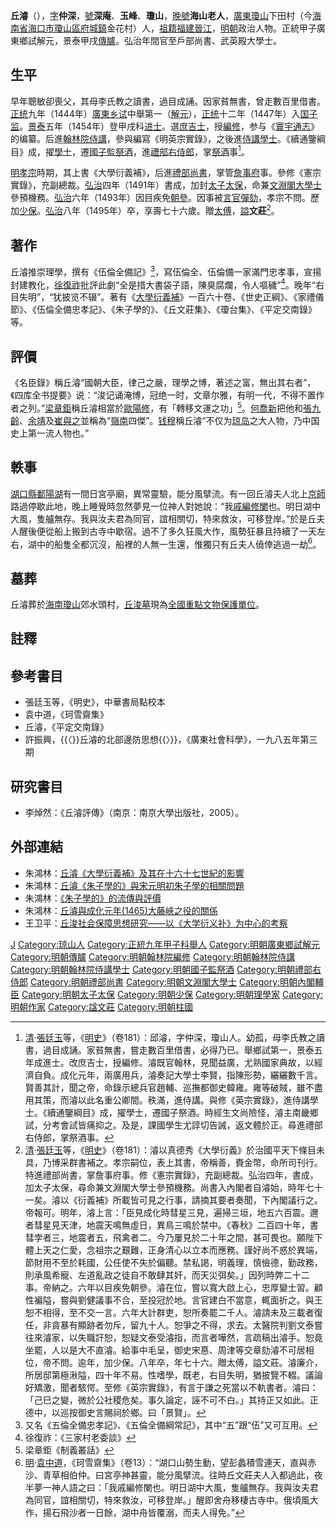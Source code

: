 {{明清人物信息框
| 姓名 = 丘濬
| 原名 = 
| 圖片名稱= Qiu Jun.jpg
| 圖片大小 = 200px
| 圖片說明 = 丘文莊公遺像
| 最高職務 = 光禄大夫柱國少保兼太子太保戶部尚書武英殿大學士
| 國家 = 大明
| 爵位 = 
| 籍貫 = [[廣東承宣佈政使司|廣東]][[瓊州府|瓊州府]][[瓊山縣|瓊山縣]]
| 族裔 = 漢族
| 旗籍 = 
| 字號 = 字仲深，號深庵、玉峰、瓊山，晚號海山老人
| 諡號 = 文莊
| 出生日期 = [[永乐_(明朝)|永樂]]十九年（1421年）
| 出生地點 = [[廣東承宣佈政使司|廣東]][[瓊山縣|瓊山縣]]
| 逝世日期 = [[弘治_(明朝)|弘治]]八年（1495年）
| 逝世地點 = [[北京城|京師]]
| 墓葬 = 海南瓊山郊水頭村丘濬墓
| 配偶 = 
| 親屬 = 
| 出身 = 
*正統九年甲子科廣東鄉試第一名舉人
*景泰五年甲戌科進士出身
| 經歷 = 
| 著作 = *著有《[[大學衍義補|大學衍義補]]》一百六十卷、《世史正綱》、《家禮儀節》、《伍倫全備忠孝記》、《朱子學的》、《丘文莊集》、《瓊台集》、《平定交南錄》等
}}

'''丘濬'''（{{bd|1421年||1495年|catIdx=Q丘}}），[[表字|字]]'''仲深'''，[[號|號]]'''深庵'''、'''玉峰'''、'''瓊山'''，[[晚號|晚號]]'''海山老人'''，[[廣東承宣佈政使司|廣東]][[瓊山縣|瓊山]]下田村（今[[海南省|海南省]][[海口市|海口市]][[瓊山區|瓊山區]][[府城鎮|府城鎮]]金花村）人，[[祖籍|祖籍]][[福建承宣佈政使司|福建]][[晉江縣|晉江]]，[[明朝|明朝]]政治人物。正統甲子廣東鄉試解元，景泰甲戌[[傳臚|傳臚]]。弘治年間官至戶部尚書、武英殿大學士。

==生平==
早年聰敏卻喪父，其母李氏教之讀書，過目成誦。因家貧無書，曾走數百里借書。[[正統_(年號)|正统]]九年（1444年）[[廣東承宣佈政使司|廣東]][[乡试|乡试]]中舉第一（[[解元|解元]]），[[正統_(年號)|正统]]十二年（1447年）入[[国子监|国子监]]。[[景泰_(明朝)|景泰]]五年（1454年）登甲戌科[[进士|进士]]。選[[庶吉士|庶吉士]]，授[[編修|編修]]，参与《[[寰宇通志|寰宇通志]]》的编纂。后進[[翰林院侍講|翰林院侍講]]，參與編寫《明英宗實錄》，之後進[[侍講學士|侍講學士]]。《續通鑒綱目》成，擢[[學士|學士]]，遷[[國子監祭酒|國子監祭酒]]，進[[禮部右侍郎|禮部右侍郎]]，掌[[祭酒|祭酒]]事<ref>[[清|清]]·[[張廷玉|張廷玉]]等，《[[明史|明史]]》（卷181）：邱濬，字仲深，瓊山人。幼孤，母李氏教之讀書，過目成誦。家貧無書，嘗走數百里借書，必得乃已。舉鄉試第一，景泰五年成進士。改庶吉士，授編修。濬既官翰林，見聞益廣，尤熟國家典故，以經濟自負。成化元年，兩廣用兵，濬奏記大學士李賢，指陳形勢，纚纚數千言。賢善其計，聞之帝，命錄示總兵官趙輔、巡撫都御史韓雍。雍等破賊，雖不盡用其策，而濬以此名重公卿間。秩滿，進侍講。與修《英宗實錄》，進侍講學士。《續通鑒綱目》成，擢學士，遷國子祭酒。時經生文尚險怪，濬主南畿鄉試，分考會試皆痛抑之。及是，課國學生尤諄切告誡，返文體於正。尋進禮部右侍郎，掌祭酒事。</ref>。

[[明孝宗|明孝宗]]時期，其上書《大學衍義補》，后進[[禮部尚書|禮部尚書]]，掌管[[詹事府|詹事府]]事。參修《憲宗實錄》，充副總裁。[[弘治|弘治]]四年（1491年）書成，加封[[太子太保|太子太保]]，命兼[[文淵閣大學士|文淵閣大學士]]參預機務。[[弘治|弘治]]六年（1493年）因目疾免[[朝參|朝參]]。因事被[[言官|言官]][[彈劾|彈劾]]，孝宗不問。歷加[[少保|少保]]。[[弘治|弘治]]八年（1495年）卒，享壽七十六歲。贈[[太傅|太傅]]，[[謚|謚]]'''文莊'''<ref>[[清|清]]·[[張廷玉|張廷玉]]等，《[[明史|明史]]》（卷181）：濬以真德秀《大學衍義》於治國平天下條目未具，乃博采群書補之。孝宗嗣位，表上其書，帝稱善，賚金幣，命所司刊行。特進禮部尚書，掌詹事府事。修《憲宗實錄》，充副總裁。弘治四年，書成，加太子太保，尋命兼文淵閣大學士參預機務。尚書入內閣者自濬始，時年七十一矣。濬以《衍義補》所載皆可見之行事，請摘其要者奏聞，下內閣議行之。帝報可。明年，濬上言：「臣見成化時彗星三見，遍掃三垣，地五六百震。邇者彗星見天津，地震天鳴無虛日，異鳥三鳴於禁中。《春秋》二百四十年，書彗孛者三，地震者五，飛禽者二。今乃屢見於二十年之間，甚可畏也。願陛下體上天之仁愛，念祖宗之艱難，正身清心以立本而應務。謹好尚不惑於異端，節財用不至於耗國，公任使不失於偏聽。禁私謁，明義理，慎儉德，勤政務，則承風希寵、左道亂政之徒自不敢肆其奸，而天災弭矣。」因列時弊二十二事。帝納之。六年以目疾免朝參。濬在位，嘗以寬大啟上心，忠厚變士習。顧性褊隘，嘗與劉健議事不合，至投冠於地。言官建白不當意，輒面折之。與王恕不相得，至不交一言。六年大計群吏，恕所奏罷二千人。濬請未及三載者復任，非貪暴有顯跡者勿斥，留九十人。恕爭之不得，求去。太醫院判劉文泰嘗往來濬家，以失職訐恕，恕疑文泰受濬指，而言者嘩然，言疏稿出濬手。恕竟坐罷，人以是大不直濬。給事中毛呈，御史宋惪、周津等交章劾濬不可居相位，帝不問。逾年，加少保。八年卒，年七十六。贈太傅，謚文莊。濬廉介，所居邸第極湫隘，四十年不易。性嗜學，既老，右目失明，猶披覽不輟。議論好矯激，聞者駭愕。至修《英宗實錄》，有言于謙之死當以不軌書者。濬曰：「己巳之變，微於公社稷危矣。事久論定，誣不可不白。」其持正又如此。正德中，以巡按御史言賜祠於鄉。曰「景賢」。</ref>。

==著作==
丘濬推崇理學，撰有《伍倫全備記》<ref>又名《五倫全備忠孝記》、《五倫全備綱常記》，其中“五”跟“伍”又可互用。</ref>，寫伍倫全、伍倫備一家滿門忠孝事，宣揚封建教化，[[徐復祚|徐復祚]]批評此劇“全是措大書袋子語，陳臭腐爛，令人嘔穢”<ref>徐復祚：《三家村老委談》</ref>。晚年“右目失明”，“犹披览不辍”。著有《[[大學衍義補|大學衍義補]]》一百六十卷、《世史正綱》、《家禮儀節》、《伍倫全備忠孝記》、《朱子學的》、《丘文莊集》、《瓊台集》、《平定交南錄》等。

==評價==
《名臣錄》稱丘濬“國朝大臣，律己之嚴，理學之博，著述之富，無出其右者”，《四库全书提要》说：“浚记诵淹博，冠绝一时，文章尔雅，有明一代，不得不置作者之列。”[[梁章鉅|梁章鉅]]稱丘濬相當於[[歐陽修|歐陽修]]，有「轉移文運之功」<ref>梁章鉅《制義叢話》</ref>。[[何喬新|何喬新]]把他和[[張九齡|張九齡]]、[[余靖|余靖]]及[[崔與之|崔與之]]並稱為“[[嶺南|嶺南]]四傑”。[[钱穆|钱穆]]稱丘濬“不仅为[[琼岛|琼岛]]之大人物，乃中国史上第一流人物也。”

==軼事==
[[湖口縣|湖口縣]][[鄱陽湖|鄱陽湖]]有一間日宮亭廟，異常靈驗，能分風擘流。有一回丘濬夫人北上[[北京城|京師]]路過停歇此地，晚上睡覺時忽然夢見一位神人對她說：“我[[戚瀾|戚編修闌]]也。明日湖中大風，隻艫無存。我與汝夫君為同官，誼相關切，特來救汝，可移登岸。”於是丘夫人醒後便從船上搬到古寺中歇宿。過不了多久狂風大作，風勢狂暴且持續了一天左右，湖中的船隻全都沉沒，船裡的人無一生還，惟獨只有丘夫人僥倖逃過一劫<ref>[[明|明]]·[[袁中道|袁中道]]，《珂雪齋集》（卷13）：“湖口山勢生動，望彭蠡積雪連天，直與赤沙、青草相伯仲。曰宮亭神甚靈，能分風擘流。往時丘文莊夫人入都過此，夜半夢一神人語之曰：「我戚編修闌也。明日湖中大風，隻艫無存。我與汝夫君為同官，誼相關切，特來救汝，可移登岸。」醒即舍舟移棲古寺中。俄頃風大作，揚石飛沙者一日餘，湖中舟皆覆溺，而夫人得免。”</ref>。

==墓葬==
丘濬葬於[[海南|海南]][[瓊山|瓊山]]郊水頭村，[[丘浚故居及墓|丘浚墓]]現為[[全國重點文物保護單位|全國重點文物保護單位]]。

==註釋==
{{reflist}}

==參考書目==
*張廷玉等，《明史》，中華書局點校本
*袁中道，《珂雪齋集》
*丘濬，《平定交南錄》
*許振興，{{〈}}丘濬的北部邊防思想{{〉}}，《廣東社會科學》，一九八五年第三期

==研究書目==
*李焯然：《丘濬評傳》（南京：南京大學出版社，2005）。

== 外部連結 ==
*朱鴻林：[https://www.polyu.edu.hk/cc/images/Article/prof_chu_articles/49.pdf 丘濬《大學衍義補》及其在十六十七世紀的影響]{{Wayback|url=https://www.polyu.edu.hk/cc/images/Article/prof_chu_articles/49.pdf |date=20171107025206 }}
*朱鴻林：[https://www.polyu.edu.hk/cc/images/Article/prof_chu_articles/34.pdf 丘濬《朱子學的》與宋元明初朱子學的相關問題]{{Wayback|url=https://www.polyu.edu.hk/cc/images/Article/prof_chu_articles/34.pdf |date=20171107025721 }}
*朱鴻林：[https://www.polyu.edu.hk/cc/images/Article/prof_chu_articles/35.pdf 《朱子學的》的流傳與評價]{{Wayback|url=https://www.polyu.edu.hk/cc/images/Article/prof_chu_articles/35.pdf |date=20171107023819 }}
*朱鴻林：[http://www.cuhk.edu.hk/ics/journal/articles/v47p115.pdf 丘濬與成化元年(1465)大藤峽之役的關係]{{Wayback|url=http://www.cuhk.edu.hk/ics/journal/articles/v47p115.pdf |date=20140903112239 }}
*王卫平：[http://www.nssd.org/articles/article_read.aspx?id=42843660 丘浚社会保障思想研究——以《大学衍义补》为中心的考察]{{Wayback|url=http://www.nssd.org/articles/article_read.aspx?id=42843660 |date=20180304172539 }}

{{並稱|嶺南四傑|[[張九齡|張九齡]] - [[余靖|余靖]] - [[崔與之|崔與之]] - '''丘　濬'''}}
{{正統十年乙丑科會試副榜}}
{{正統十三年戊辰科會試副榜}}
{{景泰五年甲戌科殿試金榜}}
{{Authority control}}
{{DEFAULTSORT:Qiu丘}}
[[Category:丘姓|J]]
[[Category:琼山人|Category:琼山人]]
[[Category:正統九年甲子科舉人|Category:正統九年甲子科舉人]]
[[Category:明朝廣東鄉試解元|Category:明朝廣東鄉試解元]]
[[Category:明朝傳臚|Category:明朝傳臚]]
[[Category:明朝翰林院編修|Category:明朝翰林院編修]]
[[Category:明朝翰林院侍講|Category:明朝翰林院侍講]]
[[Category:明朝翰林院侍講學士|Category:明朝翰林院侍講學士]]
[[Category:明朝國子監祭酒|Category:明朝國子監祭酒]]
[[Category:明朝禮部右侍郎|Category:明朝禮部右侍郎]]
[[Category:明朝禮部尚書|Category:明朝禮部尚書]]
[[Category:明朝文淵閣大學士|Category:明朝文淵閣大學士]]
[[Category:明朝內閣輔臣|Category:明朝內閣輔臣]]
[[Category:明朝太子太保|Category:明朝太子太保]]
[[Category:明朝少保|Category:明朝少保]]
[[Category:明朝理學家|Category:明朝理學家]]
[[Category:明朝作家|Category:明朝作家]]
[[Category:諡文莊|Category:諡文莊]]
[[Category:明朝柱國|Category:明朝柱國]]